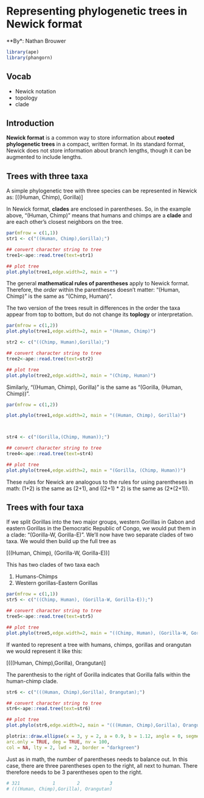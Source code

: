 # Representing phylogenetic trees in Newick format

**By*: Nathan Brouwer

```r
library(ape)
library(phangorn)
```


## Vocab

* Newick notation
* topology
* clade

## Introduction

**Newick format** is a common way to store information about **rooted phylogenetic trees** in a compact, written format.  In its standard format, Newick does not store information about branch lengths, though it can be augmented to include lengths.

## Trees with three taxa

A simple phylogenetic tree with three species can be represented in Newick as:
\[((Human, Chimp), Gorilla)\]

In Newick format, **clades** are enclosed in parentheses.  So, in the example above, "(Human, Chimp)" means that humans and chimps are a **clade** and are each other's closest neighbors on the tree.  

```r
par(mfrow = c(1,1))
str1 <- c("((Human, Chimp),Gorilla);")

## convert character string to tree
tree1<-ape::read.tree(text=str1)

## plot tree
plot.phylo(tree1,edge.width=2, main = "")
```


The general **mathematical rules of parentheses** apply to Newick format.  Therefore, the *order* within the parentheses doesn't matter: "(Human, Chimp)" is the same as "(Chimp, Human)".

The two version of the trees result in differences in the order the taxa appear from top to bottom, but do not change its **toplogy** or interpretation.
```r
par(mfrow = c(1,2))
plot.phylo(tree1,edge.width=2, main = "(Human, Chimp)")

str2 <- c("((Chimp, Human),Gorilla);")

## convert character string to tree
tree2<-ape::read.tree(text=str2)

## plot tree
plot.phylo(tree2,edge.width=2, main = "(Chimp, Human)")

```


Similarly, "((Human, Chimp), Gorilla)" is the same as "(Gorilla, (Human, Chimp))".  

```r
par(mfrow = c(1,2))

plot.phylo(tree1,edge.width=2, main = "((Human, Chimp), Gorilla)")



str4 <- c("(Gorilla,(Chimp, Human));")

## convert character string to tree
tree4<-ape::read.tree(text=str4)

## plot tree
plot.phylo(tree4,edge.width=2, main = "(Gorilla, (Chimp, Human))")
```


These rules for Newick are analogous to the rules for using parentheses in math: (1+2) is the same as (2+1), and ((2+1) * 2) is the same as (2*(2+1)).


## Trees with four taxa

If we split Gorillas into the two major groups, western Gorillas in Gabon and eastern Gorillas in the Democratic Republic of Congo, we would put them in a clade: "(Gorilla-W, Gorilla-E)".  We'll now have two separate clades of two taxa.  We would then build up the full tree as

\[((Human, Chimp), (Gorilla-W, Gorilla-E))\]

This has two clades of two taxa each

1. Humans-Chimps
1. Western gorillas-Eastern Gorillas
```r
par(mfrow = c(1,1))
str5 <- c("((Chimp, Human), (Gorilla-W, Gorilla-E));")

## convert character string to tree
tree5<-ape::read.tree(text=str5)

## plot tree
plot.phylo(tree5,edge.width=2, main = "((Chimp, Human), (Gorilla-W, Gorilla-E))")
```




If wanted to represent a tree with humans, chimps, gorillas and orangutan we would represent it like this:

\[(((Human, Chimp),Gorilla), Orangutan)\]

The parenthesis to the right of Gorilla indicates that Gorilla falls within the human-chimp clade. 

```r
str6 <- c("(((Human, Chimp),Gorilla), Orangutan);")

## convert character string to tree
str6<-ape::read.tree(text=str6)

## plot tree
plot.phylo(str6,edge.width=2, main = "(((Human, Chimp),Gorilla), Orangutan)")

plotrix::draw.ellipse(x = 3, y = 2, a = 0.9, b = 1.12, angle = 0, segment = NULL,
arc.only = TRUE, deg = TRUE, nv = 100, 
col = NA, lty = 2, lwd = 2, border = "darkgreen")
```




Just as in math, the number of parentheses needs to balance out.  In this case, there are three parentheses open to the right, all next to human.  There therefore needs to be 3 parentheses open to the right.

```r
# 321            1        2           3
# (((Human, Chimp),Gorilla), Orangutan)
```

